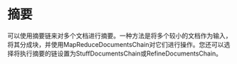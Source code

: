 # 摘要

可以使用摘要链来对多个文档进行摘要。一种方法是将多个较小的文档作为输入，将其分成块，并使用MapReduceDocumentsChain对它们进行操作。您还可以选择将执行摘要的链设置为StuffDocumentsChain或RefineDocumentsChain。


<Example/>

